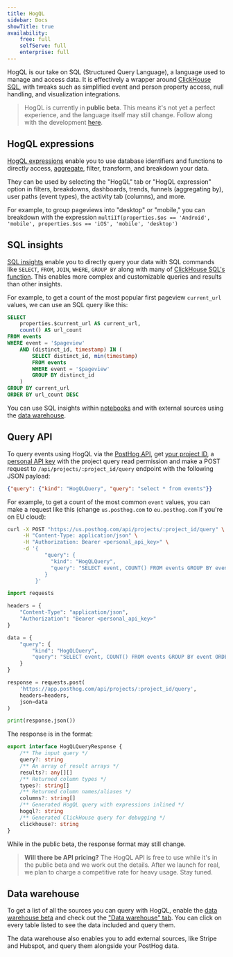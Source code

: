 ```yaml
---
title: HogQL
sidebar: Docs
showTitle: true
availability:
    free: full
    selfServe: full
    enterprise: full
---
```



HogQL is our take on SQL (Structured Query Language), a language used to manage and access data. It is effectively a wrapper around [ClickHouse SQL](https://clickhouse.com/docs/en/sql-reference), with tweaks such as simplified event and person property access, null handling, and visualization integrations.

> HogQL is currently in **public beta**. This means it's not yet a perfect experience, and the language itself may still change. Follow along with the development [here](https://github.com/PostHog/meta/issues/81).

## HogQL expressions

[HogQL expressions](/docs/hogql/expressions) enable you to use database identifiers and functions to directly access, [aggregate](/docs/hogql/aggregations), filter, transform, and breakdown your data.

They can be used by selecting the "HogQL" tab or "HogQL expression" option in filters, breakdowns, dashboards, trends, funnels (aggregating by), user paths (event types), the activity tab (columns), and more.

For example, to group pageviews into "desktop" or "mobile," you can breakdown with the expression `multiIf(properties.$os == 'Android', 'mobile', properties.$os == 'iOS', 'mobile', 'desktop')`

<ProductScreenshot
  imageLight={ExpressionLight}
  imageDark={ExpressionDark}
  alt="HogQL expression example"
/>

## SQL insights

[SQL insights](/docs/product-analytics/sql) enable you to directly query your data with SQL commands like `SELECT`, `FROM`, `JOIN`, `WHERE`, `GROUP BY` along with many of [ClickHouse SQL's function](/docs/hogql/clickhouse-functions). This enables more complex and customizable queries and results than other insights.

For example, to get a count of the most popular first pageview `current_url` values, we can use an SQL query like this:

```sql
SELECT 
    properties.$current_url AS current_url,
    count() AS url_count
FROM events
WHERE event = '$pageview'
    AND (distinct_id, timestamp) IN (
        SELECT distinct_id, min(timestamp)
        FROM events
        WHERE event = '$pageview'
        GROUP BY distinct_id
    )
GROUP BY current_url
ORDER BY url_count DESC
```

<ProductScreenshot
  imageLight={SQLLight}
  imageDark={SQLDark}
  alt="HogQL SQL insight"
/>

You can use SQL insights within [notebooks](/docs/notebooks) and with external sources using the [data warehouse](/docs/data-warehouse).

## Query API

To query events using HogQL via the [PostHog API](/docs/api/query), get [your project ID](https://us.posthog.com/settings/project-details#variables), a [personal API key](https://us.posthog.com/settings/user-api-keys) with the project query read permission and make a POST request to `/api/projects/:project_id/query` endpoint with the following JSON payload:

```json
{"query": {"kind": "HogQLQuery", "query": "select * from events"}}
```

For example, to get a count of the most common `event` values, you can make a request like this (change `us.posthog.com` to `eu.posthog.com` if you're on EU cloud):

<MultiLanguage>

```bash
curl -X POST "https://us.posthog.com/api/projects/:project_id/query" \
     -H "Content-Type: application/json" \
     -H "Authorization: Bearer <personal_api_key>" \
     -d '{
            "query": {
              "kind": "HogQLQuery", 
              "query": "SELECT event, COUNT() FROM events GROUP BY event ORDER BY COUNT() DESC"
            }
         }'
```

```python
import requests

headers = {
    "Content-Type": "application/json",
    "Authorization": "Bearer <personal_api_key>"
}

data = {
    "query": {
        "kind": "HogQLQuery",
        "query": "SELECT event, COUNT() FROM events GROUP BY event ORDER BY COUNT() DESC"
    }
}

response = requests.post(
    'https://app.posthog.com/api/projects/:project_id/query', 
    headers=headers, 
    json=data
)

print(response.json())
```
</MultiLanguage>

The response is in the format:

```ts
export interface HogQLQueryResponse {
    /** The input query */
    query?: string
    /** An array of result arrays */
    results?: any[][]
    /** Returned column types */
    types?: string[]
    /** Returned column names/aliases */
    columns?: string[]
    /** Generated HogQL query with expressions inlined */
    hogql?: string
    /** Generated ClickHouse query for debugging */
    clickhouse?: string
}
```

While in the public beta, the response format may still change. 

> **Will there be API pricing?** The HogQL API is free to use while it's in the public beta and we work out the details. After we launch for real, we plan to charge a competitive rate for heavy usage. Stay tuned.

## Data warehouse

To get a list of all the sources you can query with HogQL, enable the [data warehouse beta](https://us.posthog.com/#panel=feature-previews) and check out the ["Data warehouse" tab](https://us.posthog.com/data-warehouse). You can click on every table listed to see the data included and query them.

<DataWarehouseScreenshot
  imageLight={WarehouseLight}
  imageDark={WarehouseDark}
  alt="Data warehouse example"
/>

The data warehouse also enables you to add external sources, like Stripe and Hubspot, and query them alongside your PostHog data.